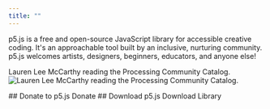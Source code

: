 ```yaml
---
title: ""
---
```


p5.js is a free and open-source JavaScript library for accessible creative coding. It's an approachable tool built by an inclusive, nurturing community. p5.js welcomes artists, designers, beginners, educators, and anyone else!

Lauren Lee McCarthy reading the Processing Community Catalog.
<Image src={HeroImage} alt='Lauren Lee McCarthy reading the Processing Community Catalog.' class='full-bleed-image'/>

<ReferenceAndExamples
  referenceHeaderText="Explore the documentation of the p5.js library"
  examplesHeaderText="Learn the capabilities of p5.js through examples"
/>

<CommunitySketches headerText='Browse our community sketches'/>

<Columns>
<Column>
## Donate to p5.js
<LinkButton variant='link' url='/donate'>Donate</LinkButton>
</Column>
<Column>
## Download p5.js
<LinkButton variant='link' url='/download'>Download Library</LinkButton>
</Column>
</Columns>
